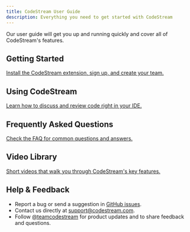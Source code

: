 ```yaml
---
title: CodeStream User Guide
description: Everything you need to get started with CodeStream
---
```



Our user guide will get you up and running quickly and cover all of CodeStream's
features.

## Getting Started

[Install the CodeStream extension, sign up, and create your team.](../gettingStarted/install-codestream)

## Using CodeStream

[Learn how to discuss and review code right in your IDE.](../features/activity-feed)

## Frequently Asked Questions

[Check the FAQ for common questions and answers.](../faq/what-editors)

## Video Library

[Short videos that walk you through CodeStream's key features.](https://www.codestream.com/video-library)

## Help & Feedback

* Report a bug or send a suggestion in [GitHub issues](https://github.com/TeamCodeStream/CodeStream/issues).
* Contact us directly at support@codestream.com.
* Follow [@teamcodestream](http://twitter.com/teamcodestream) for product updates and to share feedback and questions.

<!--
## New to CodeStream?

It's easy to get up and running with CodeStream. Just push the big blue botton
to begin or learn more about us first.  We also have an array of short,
to-the-point videos highlighting our many features. You'll find links to those
below.

<div>
	<Button
		size="large"
		color={colors.primary}
		as={<Link to="/gettingStarted/install-codestream" />}
	>
		Let's go!
	</Button>
	<Button
		size="large"
		as={<Link to="/intro/what-is-codestream" />}
		style={{marginLeft: 16}}
	>
		Learn more
	</Button>
</div>

## Feature and Integration Short Videos

<MenuWrapper>

<WorkoutMenuItem
	icon={Grid}
	keyWord="Features"
>

* [Discussing Code with Codemarks](https://www.youtube.com/watch?v=RPaIIZgaFK8)
* [Code Reviews](https://www.youtube.com/watch?v=2AyqT4z5Omc)
* [Activity Feed](https://www.youtube.com/watch?v=mdMBcmjb89A)
* [Permalinks](https://www.youtube.com/watch?v=6M4ZCWFIyK4)
* [Multi-Range Codemarks](https://www.youtube.com/watch?v=c9wm1dZuP2U)
* [Live View](https://www.youtube.com/watch?v=h5KI3svlq-0)
* [Unified Integrations](https://www.youtube.com/watch?v=vPChygnwMAw)

</WorkoutMenuItem>

<WorkoutMenuItem
	icon={Code}
	keyWord="Source Hosting"
	otherWords="Integrations"
>

* [GitHub](https://www.youtube.com/watch?v=Fg1uP-CxCXY)
* [BitBucket](https://www.youtube.com/watch?v=_fC_Gh9zWGQ)
* [GitLab](https://www.youtube.com/watch?v=_WEU9fEwEF4)
* [Pull Requests](https://www.youtube.com/watch?v=sM607iVWM3w)

</WorkoutMenuItem>


<WorkoutMenuItem
	icon={Message}
	keyWord="Messaging"
	otherWords="Integrations"
>

* [Slack](https://www.youtube.com/watch?v=c_PWVdZbiUw)
* [Microsoft Teams](https://www.youtube.com/watch?v=C9dioFbHjOg)

</WorkoutMenuItem>


<WorkoutMenuItem
	icon={List}
	keyWord="Issue Tracking"
	otherWords="Integrations"
>

* [Trello](https://www.youtube.com/watch?v=lUI110T_SHY)
* [Jira](https://www.youtube.com/watch?v=o9FOLVABrag)

</WorkoutMenuItem>

</MenuWrapper>

## More documentation and resources

<DocsetMenu />
-->